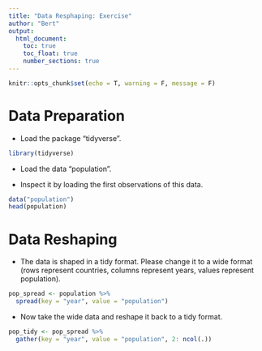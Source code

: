 ```yaml
---
title: "Data Resphaping: Exercise"
author: "Bert"
output: 
  html_document:
    toc: true
    toc_float: true
    number_sections: true
---
```


```r
knitr::opts_chunk$set(echo = T, warning = F, message = F)
```

# Data Preparation

- Load the package "tidyverse".

```r
library(tidyverse)
```

- Load the data "population".

- Inspect it by loading the first observations of this data.

```r
data("population")
head(population)
```

# Data Reshaping

- The data is shaped in a tidy format. Please change it to a wide format (rows represent countries, columns represent years, values represent population).

```r
pop_spread <- population %>% 
  spread(key = "year", value = "population")
```

- Now take the wide data and reshape it back to a tidy format. 

```r
pop_tidy <- pop_spread %>%
  gather(key = "year", value = "population", 2: ncol(.))
```


